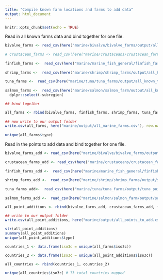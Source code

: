 ```yaml
---
title: "Compile known farm locations and farms to add data"
output: html_document
---
```


```r
knitr::opts_chunk$set(echo = TRUE)
```

Read in all known farms data and bind together for one file. 

```r
bivalve_farms <- read_csv(here("marine/bivalve/bivalve_farms/output/all_known_bivalve_farms_final.csv"))
  
# crustacean_farms <- read_csv(here("marine/crustaceans/crustacean_farms/output/all_known_crustacean_farms_final.csv")) ## there are none
  
finfish_farms <-  read_csv(here("marine/marine_fish_general/finfish_farms/output/all_known_finfish_farms_final.csv"))
  
shrimp_farms <-  read_csv(here("marine/shrimp/shrimp_farms/output/all_known_shrimp_farms_final.csv"))
  
tuna_farms <-  read_csv(here("marine/tuna/tuna_farms/output/all_known_tuna_farms_final.csv"))
  
salmon_farms <-  read_csv(here("marine/salmon/salmon_farm/output/all_known_salmon_farms_final.csv")) %>%
  dplyr::select(-subregion)

## bind together

all_farms <- rbind(bivalve_farms, finfish_farms, shrimp_farms, tuna_farms, salmon_farms)
  
## now write to our output folder
write.csv(all_farms, here("marine/output/all_marine_farms.csv"), row.names = FALSE)
  
unique(all_farms$type)

```

Read in the points to add data and bind together for one file. 

```r
bivalve_farms_add <- read_csv(here("marine/bivalve/bivalve_farms/output/bivalve_points_to_add_final.csv"))
  
crustacean_farms_add <- read_csv(here("marine/crustaceans/crustacean_farms/output/crustaceans_points_to_add_final.csv")) 
  
finfish_farms_add <-  read_csv(here("marine/marine_fish_general/finfish_farms/output/marine_fish_general_points_to_add_final.csv"))
  
shrimp_farms_add <-  read_csv(here("marine/shrimp/shrimp_farms/output/shrimp_points_to_add_final.csv"))
  
tuna_farms_add<-  read_csv(here("marine/tuna/tuna_farms/output/tuna_points_to_add_final.csv"))
  
salmon_farms_add <-  read_csv(here("marine/salmon/salmon_farm/output/salmon_points_to_add_final.csv"))

all_point_additions <- rbind(bivalve_farms_add, crustacean_farms_add, finfish_farms_add, shrimp_farms_add, tuna_farms_add, salmon_farms_add)

## write to our output folder
write.csv(all_point_additions, here("marine/output/all_points_to_add.csv"), row.names = FALSE)

str(all_point_additions)
summary(all_point_additions)
unique(all_point_additions$type)
```

```r
countries_1 <- data.frame(iso3c = unique(all_farms$iso3c))

countries_2 <- data.frame(iso3c = unique(all_point_additions$iso3c))

all_countries <- rbind(countries_1, countries_2)

unique(all_countries$iso3c) # 73 total countries mapped 
```


